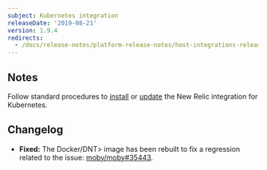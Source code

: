 ```yaml
---
subject: Kubernetes integration
releaseDate: '2019-08-21'
version: 1.9.4
redirects:
  - /docs/release-notes/platform-release-notes/host-integrations-release-notes/new-relic-integration-kubernetes-194
---
```


## Notes

Follow standard procedures to [install](/docs/integrations/host-integrations/host-integrations-list/kubernetes-monitoring-integration#install) or [update](/docs/integrations/host-integrations/host-integrations-list/kubernetes-monitoring-integration#update) the New Relic integration for Kubernetes.

## Changelog

* **Fixed:** The <DNT>Docker/DNT> image has been rebuilt to fix a regression related to the issue: [moby/moby#35443](https://github.com/moby/moby/issues/35443).
